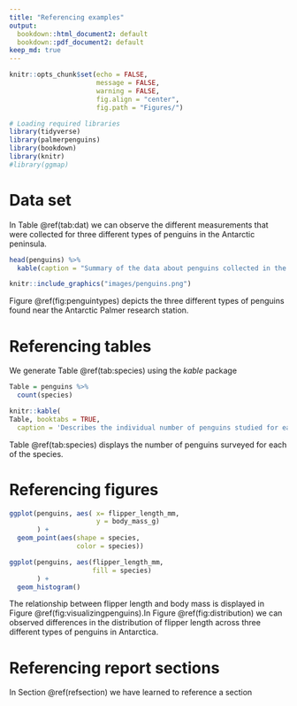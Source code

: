 ```yaml
---
title: "Referencing examples"
output:
  bookdown::html_document2: default
  bookdown::pdf_document2: default
keep_md: true  
---
```


```r
knitr::opts_chunk$set(echo = FALSE,
                      message = FALSE,
                      warning = FALSE,
                      fig.align = "center",
                      fig.path = "Figures/")
```

```r
# Loading required libraries
library(tidyverse)
library(palmerpenguins)
library(bookdown)
library(knitr)
#library(ggmap)


```

# Data set

In Table \@ref(tab:dat) we can observe the different measurements that were collected for three different types of penguins in the Antarctic peninsula.

```r

head(penguins) %>%
  kable(caption = "Summary of the data about penguins collected in the Palmer research station in the Antarctic peninsula")
```
```r
knitr::include_graphics("images/penguins.png")
```

Figure \@ref(fig:penguintypes) depicts the three different types of penguins found near the Antarctic Palmer research station.

# Referencing tables 

We generate Table \@ref(tab:species) using the *kable* package  

```r

Table = penguins %>%
  count(species)

knitr::kable(
Table, booktabs = TRUE,
  caption = 'Describes the individual number of penguins studied for each species')

```

Table \@ref(tab:species) displays the number of penguins surveyed for each of the species.

# Referencing figures

```r

ggplot(penguins, aes( x= flipper_length_mm,
                      y = body_mass_g)
       ) +
  geom_point(aes(shape = species,
                 color = species))


```


```r
ggplot(penguins, aes(flipper_length_mm,
                     fill = species)
       ) +
  geom_histogram()
```

The relationship between flipper length and body mass is displayed in  Figure \@ref(fig:visualizingpenguins).In Figure \@ref(fig:distribution) we can observed differences in the distribution of flipper length across three different types of penguins in Antarctica. 


# Referencing report sections {#refsection}

In Section \@ref(refsection) we have learned to reference a section 












